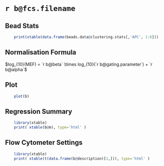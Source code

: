 # `r b@fcs.filename` #

## Bead Stats ##
```r
    print(xtable(data.frame(beads.data@clustering.stats[,'APC', 1:6])), type='html')
``` 

## Normalisation Formula ##
$log_{10}(MEF) = `r b@beta` \times log_{10}(`r b@gating.parameter`) + `r b@alpha`$

## Plot ##
```r
    plot(b)
```

## Regression Summary ##
```r
    library(xtable)
    print( xtable(b@m), type='html' )
``` 

## Flow Cytometer Settings ##

```r
    library(xtable)
    print( xtable(t(data.frame(b@description)[1,])), type='html' )
```



